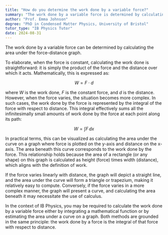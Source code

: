 ```yaml
---
title: "How do you determine the work done by a variable force?"
summary: "The work done by a variable force is determined by calculating the area under the force-distance graph."
author: "Prof. Emma Johnson"
degree: "PhD in Condensed Matter Physics, University of Bristol"
tutor_type: "IB Physics Tutor"
date: 2024-08-31
---
```


The work done by a variable force can be determined by calculating the area under the force-distance graph.

To elaborate, when the force is constant, calculating the work done is straightforward: it is simply the product of the force and the distance over which it acts. Mathematically, this is expressed as:

$$ W = F \cdot d $$

where $W$ is the work done, $F$ is the constant force, and $d$ is the distance. However, when the force varies, the situation becomes more complex. In such cases, the work done by the force is represented by the integral of the force with respect to distance. This integral effectively sums all the infinitesimally small amounts of work done by the force at each point along its path:

$$ W = \int F \, dx $$

In practical terms, this can be visualized as calculating the area under the curve on a graph where force is plotted on the y-axis and distance on the x-axis. The area beneath this curve corresponds to the work done by the force. This relationship holds because the area of a rectangle (or any shape) on this graph is calculated as height (force) times width (distance), which aligns with the definition of work.

If the force varies linearly with distance, the graph will depict a straight line, and the area under the curve will form a triangle or trapezium, making it relatively easy to compute. Conversely, if the force varies in a more complex manner, the graph will present a curve, and calculating the area beneath it may necessitate the use of calculus.

In the context of IB Physics, you may be required to calculate the work done by a variable force either by integrating a mathematical function or by estimating the area under a curve on a graph. Both methods are grounded in the same principle: the work done by a force is the integral of that force with respect to distance.
    